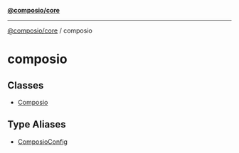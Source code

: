 [**@composio/core**](../README.mdx)

***

[@composio/core](../README.mdx) / composio

# composio

## Classes

- [Composio](classes/Composio.mdx)

## Type Aliases

- [ComposioConfig](type-aliases/ComposioConfig.mdx)
